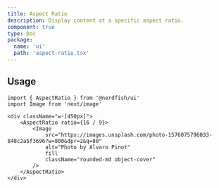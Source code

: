 ```yaml
---
title: Aspect Ratio
description: Display content at a specific aspect ratio.
component: true
type: Doc
package:
  name: 'ui'
  path: 'aspect-ratio.tsx'
---
```


<ComponentExample src="/src/examples/aspect-ratio/demo.tsx">
	<AspectRatioDemo />
</ComponentExample>

## Usage

```tsx
import { AspectRatio } from '@nerdfish/ui'
import Image from 'next/image'
```

```tsx
<div className="w-[450px]">
	<AspectRatio ratio={16 / 9}>
		<Image
			src="https://images.unsplash.com/photo-1576075796033-848c2a5f3696?w=800&dpr=2&q=80"
			alt="Photo by Alvaro Pinot"
			fill
			className="rounded-md object-cover"
		/>
	</AspectRatio>
</div>
```
